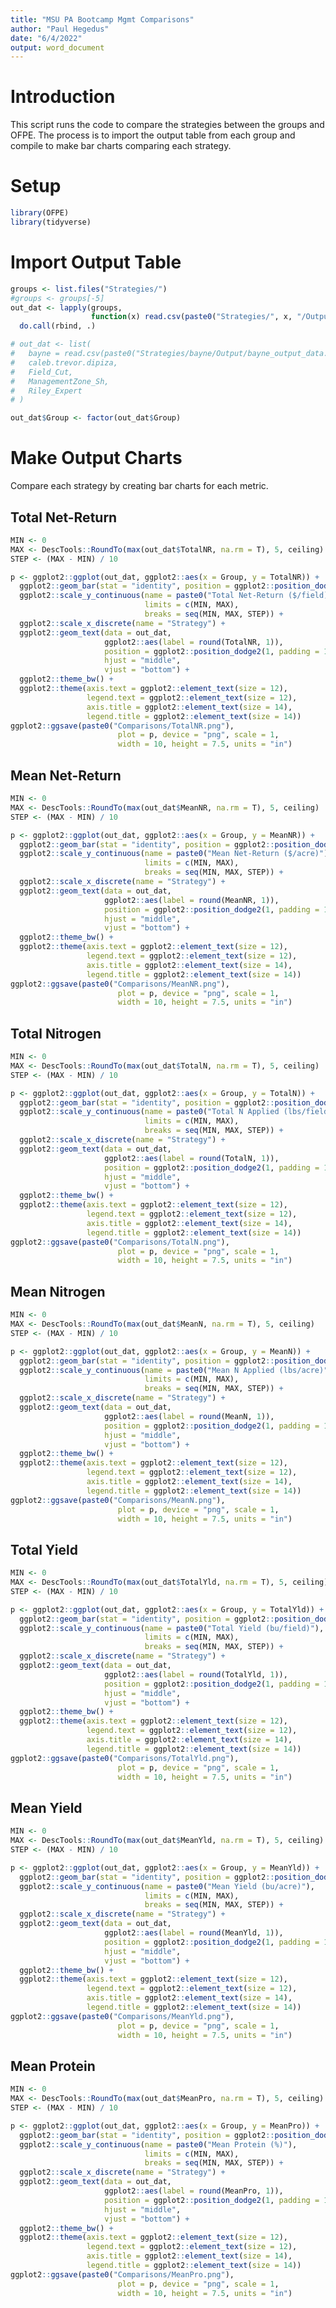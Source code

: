 ```yaml
---
title: "MSU PA Bootcamp Mgmt Comparisons"
author: "Paul Hegedus"
date: "6/4/2022"
output: word_document
---
```


# Introduction
This script runs the code to compare the strategies between the groups and OFPE. The process is to import the output table from each group and compile to make bar charts comparing each strategy.

# Setup
```r
library(OFPE)
library(tidyverse)
```

# Import Output Table
```r
groups <- list.files("Strategies/")
#groups <- groups[-5]
out_dat <- lapply(groups, 
                  function(x) read.csv(paste0("Strategies/", x, "/Output/", x, "_output_data.csv"))) %>% 
  do.call(rbind, .)

# out_dat <- list(
#   bayne = read.csv(paste0("Strategies/bayne/Output/bayne_output_data.csv")),
#   caleb.trevor.dipiza,
#   Field_Cut,
#   ManagementZone_Sh,
#   Riley_Expert
# )

out_dat$Group <- factor(out_dat$Group)
```

# Make Output Charts
Compare each strategy by creating bar charts for each metric.

## Total Net-Return
```r
MIN <- 0
MAX <- DescTools::RoundTo(max(out_dat$TotalNR, na.rm = T), 5, ceiling)
STEP <- (MAX - MIN) / 10

p <- ggplot2::ggplot(out_dat, ggplot2::aes(x = Group, y = TotalNR)) +
  ggplot2::geom_bar(stat = "identity", position = ggplot2::position_dodge()) +
  ggplot2::scale_y_continuous(name = paste0("Total Net-Return ($/field)"),
                              limits = c(MIN, MAX),
                              breaks = seq(MIN, MAX, STEP)) +
  ggplot2::scale_x_discrete(name = "Strategy") +
  ggplot2::geom_text(data = out_dat,
                     ggplot2::aes(label = round(TotalNR, 1)),
                     position = ggplot2::position_dodge2(1, padding = 1),
                     hjust = "middle",
                     vjust = "bottom") +
  ggplot2::theme_bw() +
  ggplot2::theme(axis.text = ggplot2::element_text(size = 12),
                 legend.text = ggplot2::element_text(size = 12),
                 axis.title = ggplot2::element_text(size = 14),
                 legend.title = ggplot2::element_text(size = 14))
ggplot2::ggsave(paste0("Comparisons/TotalNR.png"),
                        plot = p, device = "png", scale = 1,
                        width = 10, height = 7.5, units = "in")
```


## Mean Net-Return
```r
MIN <- 0
MAX <- DescTools::RoundTo(max(out_dat$MeanNR, na.rm = T), 5, ceiling)
STEP <- (MAX - MIN) / 10

p <- ggplot2::ggplot(out_dat, ggplot2::aes(x = Group, y = MeanNR)) +
  ggplot2::geom_bar(stat = "identity", position = ggplot2::position_dodge()) +
  ggplot2::scale_y_continuous(name = paste0("Mean Net-Return ($/acre)"),
                              limits = c(MIN, MAX),
                              breaks = seq(MIN, MAX, STEP)) +
  ggplot2::scale_x_discrete(name = "Strategy") +
  ggplot2::geom_text(data = out_dat,
                     ggplot2::aes(label = round(MeanNR, 1)),
                     position = ggplot2::position_dodge2(1, padding = 1),
                     hjust = "middle",
                     vjust = "bottom") +
  ggplot2::theme_bw() +
  ggplot2::theme(axis.text = ggplot2::element_text(size = 12),
                 legend.text = ggplot2::element_text(size = 12),
                 axis.title = ggplot2::element_text(size = 14),
                 legend.title = ggplot2::element_text(size = 14))
ggplot2::ggsave(paste0("Comparisons/MeanNR.png"),
                        plot = p, device = "png", scale = 1,
                        width = 10, height = 7.5, units = "in")
```


## Total Nitrogen
```r
MIN <- 0
MAX <- DescTools::RoundTo(max(out_dat$TotalN, na.rm = T), 5, ceiling)
STEP <- (MAX - MIN) / 10

p <- ggplot2::ggplot(out_dat, ggplot2::aes(x = Group, y = TotalN)) +
  ggplot2::geom_bar(stat = "identity", position = ggplot2::position_dodge()) +
  ggplot2::scale_y_continuous(name = paste0("Total N Applied (lbs/field)"),
                              limits = c(MIN, MAX),
                              breaks = seq(MIN, MAX, STEP)) +
  ggplot2::scale_x_discrete(name = "Strategy") +
  ggplot2::geom_text(data = out_dat,
                     ggplot2::aes(label = round(TotalN, 1)),
                     position = ggplot2::position_dodge2(1, padding = 1),
                     hjust = "middle",
                     vjust = "bottom") +
  ggplot2::theme_bw() +
  ggplot2::theme(axis.text = ggplot2::element_text(size = 12),
                 legend.text = ggplot2::element_text(size = 12),
                 axis.title = ggplot2::element_text(size = 14),
                 legend.title = ggplot2::element_text(size = 14))
ggplot2::ggsave(paste0("Comparisons/TotalN.png"),
                        plot = p, device = "png", scale = 1,
                        width = 10, height = 7.5, units = "in")
```


## Mean Nitrogen
```r
MIN <- 0
MAX <- DescTools::RoundTo(max(out_dat$MeanN, na.rm = T), 5, ceiling)
STEP <- (MAX - MIN) / 10

p <- ggplot2::ggplot(out_dat, ggplot2::aes(x = Group, y = MeanN)) +
  ggplot2::geom_bar(stat = "identity", position = ggplot2::position_dodge()) +
  ggplot2::scale_y_continuous(name = paste0("Mean N Applied (lbs/acre)"),
                              limits = c(MIN, MAX),
                              breaks = seq(MIN, MAX, STEP)) +
  ggplot2::scale_x_discrete(name = "Strategy") +
  ggplot2::geom_text(data = out_dat,
                     ggplot2::aes(label = round(MeanN, 1)),
                     position = ggplot2::position_dodge2(1, padding = 1),
                     hjust = "middle",
                     vjust = "bottom") +
  ggplot2::theme_bw() +
  ggplot2::theme(axis.text = ggplot2::element_text(size = 12),
                 legend.text = ggplot2::element_text(size = 12),
                 axis.title = ggplot2::element_text(size = 14),
                 legend.title = ggplot2::element_text(size = 14))
ggplot2::ggsave(paste0("Comparisons/MeanN.png"),
                        plot = p, device = "png", scale = 1,
                        width = 10, height = 7.5, units = "in")
```


## Total Yield
```r
MIN <- 0
MAX <- DescTools::RoundTo(max(out_dat$TotalYld, na.rm = T), 5, ceiling)
STEP <- (MAX - MIN) / 10

p <- ggplot2::ggplot(out_dat, ggplot2::aes(x = Group, y = TotalYld)) +
  ggplot2::geom_bar(stat = "identity", position = ggplot2::position_dodge()) +
  ggplot2::scale_y_continuous(name = paste0("Total Yield (bu/field)"),
                              limits = c(MIN, MAX),
                              breaks = seq(MIN, MAX, STEP)) +
  ggplot2::scale_x_discrete(name = "Strategy") +
  ggplot2::geom_text(data = out_dat,
                     ggplot2::aes(label = round(TotalYld, 1)),
                     position = ggplot2::position_dodge2(1, padding = 1),
                     hjust = "middle",
                     vjust = "bottom") +
  ggplot2::theme_bw() +
  ggplot2::theme(axis.text = ggplot2::element_text(size = 12),
                 legend.text = ggplot2::element_text(size = 12),
                 axis.title = ggplot2::element_text(size = 14),
                 legend.title = ggplot2::element_text(size = 14))
ggplot2::ggsave(paste0("Comparisons/TotalYld.png"),
                        plot = p, device = "png", scale = 1,
                        width = 10, height = 7.5, units = "in")
```


## Mean Yield
```r
MIN <- 0
MAX <- DescTools::RoundTo(max(out_dat$MeanYld, na.rm = T), 5, ceiling)
STEP <- (MAX - MIN) / 10

p <- ggplot2::ggplot(out_dat, ggplot2::aes(x = Group, y = MeanYld)) +
  ggplot2::geom_bar(stat = "identity", position = ggplot2::position_dodge()) +
  ggplot2::scale_y_continuous(name = paste0("Mean Yield (bu/acre)"),
                              limits = c(MIN, MAX),
                              breaks = seq(MIN, MAX, STEP)) +
  ggplot2::scale_x_discrete(name = "Strategy") +
  ggplot2::geom_text(data = out_dat,
                     ggplot2::aes(label = round(MeanYld, 1)),
                     position = ggplot2::position_dodge2(1, padding = 1),
                     hjust = "middle",
                     vjust = "bottom") +
  ggplot2::theme_bw() +
  ggplot2::theme(axis.text = ggplot2::element_text(size = 12),
                 legend.text = ggplot2::element_text(size = 12),
                 axis.title = ggplot2::element_text(size = 14),
                 legend.title = ggplot2::element_text(size = 14))
ggplot2::ggsave(paste0("Comparisons/MeanYld.png"),
                        plot = p, device = "png", scale = 1,
                        width = 10, height = 7.5, units = "in")
```


## Mean Protein
```r
MIN <- 0
MAX <- DescTools::RoundTo(max(out_dat$MeanPro, na.rm = T), 5, ceiling)
STEP <- (MAX - MIN) / 10

p <- ggplot2::ggplot(out_dat, ggplot2::aes(x = Group, y = MeanPro)) +
  ggplot2::geom_bar(stat = "identity", position = ggplot2::position_dodge()) +
  ggplot2::scale_y_continuous(name = paste0("Mean Protein (%)"),
                              limits = c(MIN, MAX),
                              breaks = seq(MIN, MAX, STEP)) +
  ggplot2::scale_x_discrete(name = "Strategy") +
  ggplot2::geom_text(data = out_dat,
                     ggplot2::aes(label = round(MeanPro, 1)),
                     position = ggplot2::position_dodge2(1, padding = 1),
                     hjust = "middle",
                     vjust = "bottom") +
  ggplot2::theme_bw() +
  ggplot2::theme(axis.text = ggplot2::element_text(size = 12),
                 legend.text = ggplot2::element_text(size = 12),
                 axis.title = ggplot2::element_text(size = 14),
                 legend.title = ggplot2::element_text(size = 14))
ggplot2::ggsave(paste0("Comparisons/MeanPro.png"),
                        plot = p, device = "png", scale = 1,
                        width = 10, height = 7.5, units = "in")
```



